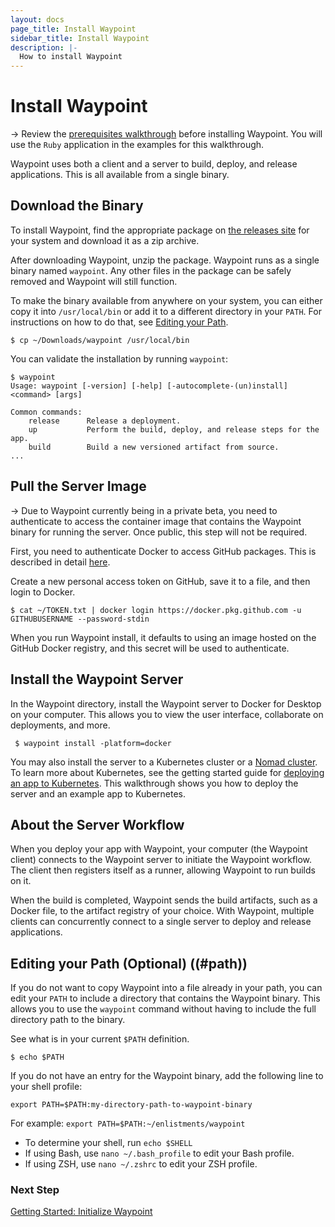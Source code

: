 ```yaml
---
layout: docs
page_title: Install Waypoint
sidebar_title: Install Waypoint
description: |-
  How to install Waypoint
---
```


# Install Waypoint

-> Review the [prerequisites walkthrough](/docs/getting-started/k8s-example-app/install-prereqs) before installing
Waypoint. You will use the `Ruby` application in the examples for this walkthrough.

Waypoint uses both a client and a server to build, deploy, and release applications. This is
all available from a single binary.

<!-- Make this a partial -->

## Download the Binary

To install Waypoint, find the appropriate package on [the releases site](https://go.hashi.co/waypoint-beta-binaries)
for your system and download it as a zip archive.

After downloading Waypoint, unzip the package. Waypoint runs as a single binary named `waypoint`. Any
other files in the package can be safely removed and Waypoint will still function.

To make the binary available from anywhere on your system, you can either
copy it into `/usr/local/bin` or add it to a different directory in your `PATH`. For
instructions on how to do that, see [Editing your Path](#path).

```
$ cp ~/Downloads/waypoint /usr/local/bin
```

You can validate the installation by running `waypoint`:

```
$ waypoint
Usage: waypoint [-version] [-help] [-autocomplete-(un)install] <command> [args]

Common commands:
    release      Release a deployment.
    up           Perform the build, deploy, and release steps for the app.
    build        Build a new versioned artifact from source.
...
```

## Pull the Server Image

-> Due to Waypoint currently being in a private beta, you need to authenticate
to access the container image that contains the Waypoint binary for running the
server. Once public, this step will not be required.

First, you need to authenticate Docker to access GitHub packages. This is described in detail
[here](https://docs.github.com/en/packages/using-github-packages-with-your-projects-ecosystem/configuring-docker-for-use-with-github-packages#authenticating-with-a-personal-access-token).

Create a new personal access token on GitHub, save it to a file, and then login to Docker.

```
$ cat ~/TOKEN.txt | docker login https://docker.pkg.github.com -u GITHUBUSERNAME --password-stdin
```

When you run Waypoint install, it defaults to using an image hosted on the GitHub Docker registry, and this
secret will be used to authenticate.

## Install the Waypoint Server

In the Waypoint directory, install the Waypoint server to Docker for Desktop on your computer. This
allows you to view the user interface, collaborate on deployments, and more.

```shell
 $ waypoint install -platform=docker
```

You may also install the server to a Kubernetes cluster or a [Nomad cluster](https://nomadproject.io). To learn
more about Kubernetes, see the getting started
guide for [deploying an app to Kubernetes](/docs/getting-started/k8s-example-app/install-waypoint). This walkthrough
shows you how to deploy the server and an example app to Kubernetes.

## About the Server Workflow

When you deploy your app with Waypoint, your computer (the Waypoint client) connects
to the Waypoint server to initiate the Waypoint workflow. The client then registers
itself as a runner, allowing Waypoint to run builds on it.

When the build is completed, Waypoint sends the build artifacts, such as a Docker file,
to the artifact registry of your choice. With Waypoint, multiple clients can concurrently
connect to a single server to deploy and release applications.

<!-- Make this a partial -->

## Editing your Path (Optional) ((#path))

If you do not want to copy Waypoint into a file already in your path, you
can edit your `PATH` to include a directory that contains the Waypoint binary.
This allows you to use the `waypoint` command without having to include the
full directory path to the binary.

See what is in your current `$PATH` definition.

```shell
$ echo $PATH
```

If you do not have an entry for the Waypoint binary, add the following line to your shell profile:

`export PATH=$PATH:my-directory-path-to-waypoint-binary`

For example: `export PATH=$PATH:~/enlistments/waypoint`

- To determine your shell, run `echo $SHELL`
- If using Bash, use `nano ~/.bash_profile` to edit your Bash profile.
- If using ZSH, use `nano ~/.zshrc` to edit your ZSH profile.

### Next Step

[Getting Started: Initialize Waypoint](/docs/getting-started/docker-example-app/init-waypoint)
